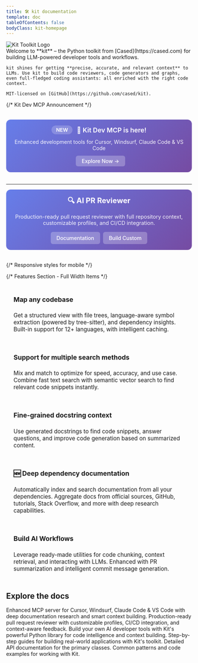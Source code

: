 ```yaml
---
title: 🛠️ kit documentation
template: doc
tableOfContents: false
bodyClass: kit-homepage
---
```



<div class="hero-container">
  <div class="hero-image">
    <img src="/kit.png" alt="Kit Toolkit Logo" />
  </div>
  <div class="hero-text">
    Welcome to **kit** – the Python toolkit from [Cased](https://cased.com) for building LLM-powered developer tools and workflows.

    kit shines for getting **precise, accurate, and relevant context** to 
    LLMs. Use kit to build code reviewers, code generators and graphs, even full-fledged coding assistants: all enriched with the right code context. 
    
    MIT-licensed on [GitHub](https://github.com/cased/kit).
  </div>
</div>

{/* Kit Dev MCP Announcement */}
<div style="background: linear-gradient(135deg, #667eea 0%, #764ba2 100%); color: white; padding: 1rem; border-radius: 0.75rem; margin-top: 2rem; margin-bottom: 2rem; text-align: center;">
  <div style="display: flex; align-items: center; justify-content: center; gap: 0.75rem; flex-wrap: wrap;">
    <span style="background: rgba(255,255,255,0.2); padding: 0.25rem 0.75rem; border-radius: 1rem; font-size: 0.85rem; font-weight: 600; text-transform: uppercase;">NEW</span>
    <span style="font-weight: 600; font-size: 1.1rem;">🚀 Kit Dev MCP is here!</span>
    <span style="opacity: 0.95;">Enhanced development tools for Cursor, Windsurf, Claude Code & VS Code</span>
    <a href="https://kit-mcp.cased.com" target="_blank" style="background: rgba(255,255,255,0.25); color: white; padding: 0.375rem 1rem; border-radius: 0.375rem; text-decoration: none; font-weight: 500; display: inline-flex; align-items: center; gap: 0.5rem; margin-left: 0.5rem; vertical-align: middle;">
      Explore Now →
    </a>
  </div>
</div>

<hr />

<div style="background: linear-gradient(135deg, #667eea 0%, #764ba2 100%); color: white; padding: 1rem; border-radius: 0.75rem; margin-bottom: 2rem; text-align: center;">
  <h3 style="margin: 0 0 0.75rem 0; color: white; font-size: 1.25rem; text-align: center;">🔍 AI PR Reviewer</h3>
  <p style="margin-bottom: 1rem; opacity: 0.95; font-size: 0.9rem;">
    Production-ready pull request reviewer with full repository context, customizable profiles, and CI/CD integration.
  </p>
  <div style="display: flex; align-items: center; justify-content: center; gap: 0.5rem; flex-wrap: wrap;">
    <a href="/pr-reviewer" style="background: rgba(255,255,255,0.25); color: white; padding: 0.5rem 1rem; border-radius: 0.375rem; text-decoration: none; font-weight: 500; display: inline-flex; align-items: center;">
      Documentation
    </a>
    <a href="/tutorials/ai_pr_reviewer" style="background: rgba(255,255,255,0.25); color: white; padding: 0.5rem 1rem; border-radius: 0.375rem; text-decoration: none; font-weight: 500; display: inline-flex; align-items: center;">
      Build Custom
    </a>
  </div>
</div>

{/* Responsive styles for mobile */}
<style>{`
  @media (max-width: 768px) {
    div[style*="grid-template-columns: 1fr 1fr"] {
      grid-template-columns: 1fr !important;
    }
  }
`}</style>

{/* Features Section - Full Width Items */}

<div style="display: flex; flex-direction: column; gap: 1rem; margin-top: 1.5rem; margin-bottom: 2rem;">
  <div style="padding: 1.25rem; border: 1px solid var(--sl-color-gray-5); border-radius: 0.5rem;">
    <h4 style="margin-top: 0; font-size: 1.1rem;">Map any codebase</h4>
    <p style="font-size: 0.95rem; color: var(--sl-color-gray-2); margin-bottom: 0;">
      Get a structured view with file trees, language-aware symbol extraction
      (powered by tree-sitter), and dependency insights. Built-in support for 12+ languages, with intelligent caching.
    </p>
  </div>
  <div style="padding: 1.25rem; border: 1px solid var(--sl-color-gray-5); border-radius: 0.5rem;">
    <h4 style="margin-top: 0; font-size: 1.1rem;">
      Support for multiple search methods
    </h4>
    <p style="font-size: 0.95rem; color: var(--sl-color-gray-2); margin-bottom: 0;">
      Mix and match to optimize for speed, accuracy, and use case. Combine fast
      text search with semantic vector search to find relevant code snippets
      instantly.
    </p>
  </div>
  <div style="padding: 1.25rem; border: 1px solid var(--sl-color-gray-5); border-radius: 0.5rem;">
    <h4 style="margin-top: 0; font-size: 1.1rem;">
      Fine-grained docstring context
    </h4>
    <p style="font-size: 0.95rem; color: var(--sl-color-gray-2); margin-bottom: 0;">
      Use generated docstrings to find code snippets, answer questions, and
      improve code generation based on summarized content.
    </p>
  </div>
  <div style="padding: 1.25rem; border: 1px solid var(--sl-color-gray-5); border-radius: 0.5rem;">
    <h4 style="margin-top: 0; font-size: 1.1rem;">
      🆕 Deep dependency documentation
    </h4>
    <p style="font-size: 0.95rem; color: var(--sl-color-gray-2); margin-bottom: 0;">
      Automatically index and search documentation from all your dependencies. 
      Aggregate docs from official sources, GitHub, tutorials, Stack Overflow, and more with deep research capabilities.
    </p>
  </div>
  <div style="padding: 1.25rem; border: 1px solid var(--sl-color-gray-5); border-radius: 0.5rem;">
    <h4 style="margin-top: 0; font-size: 1.1rem;">Build AI Workflows</h4>
    <p style="font-size: 0.95rem; color: var(--sl-color-gray-2); margin-bottom: 0;">
      Leverage ready-made utilities for code chunking, context retrieval, and
      interacting with LLMs. Enhanced with PR summarization and intelligent commit message generation.
    </p>
  </div>
</div>

## Explore the docs

<CardGroup cols={2}>
  <Card title="🚀 Kit Local Dev MCP" href="/local-dev-mcp/overview">
    Enhanced MCP server for Cursor, Windsurf, Claude Code & VS Code with deep documentation research and smart context building.
  </Card>
  <Card title="🔍 AI PR Reviewer" href="/pr-reviewer">
    Production-ready pull request reviewer with customizable profiles, CI/CD integration, and context-aware feedback.
  </Card>
  <Card title="🛠️ Core Toolkit" href="/introduction/overview">
    Build your own AI developer tools with Kit's powerful Python library for code intelligence and context building.
  </Card>
  <Card title="📚 Tutorials" href="/tutorials/ai_pr_reviewer">
    Step-by-step guides for building real-world applications with Kit's toolkit.
  </Card>
</CardGroup>

<CardGroup cols={2}>
  <Card title="API docs" href="/api/repository">
    Detailed API documentation for the primary classes.
  </Card>
  <Card title="Recipes" href="/recipes">
    Common patterns and code examples for working with Kit.
  </Card>
</CardGroup>
